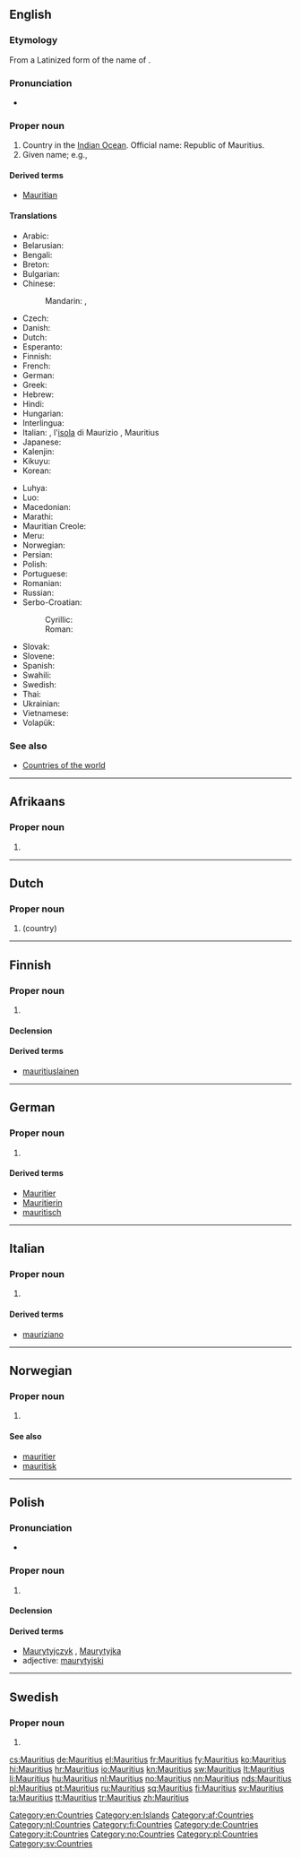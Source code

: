 ==English==
{{wikipedia}}

===Etymology===
From a Latinized form of the name of {{w|Maurice of Nassau, Prince of Orange|Maurits van Nassau}}.

===Pronunciation===
* {{audio|En-us-Mauritius.ogg|Audio (US)}}

===Proper noun===
{{en-proper noun}}

# Country in the [[Indian Ocean]]. Official name: Republic of Mauritius.
# Given name; e.g., {{w|St. Mauritius}}

====Derived terms====
* [[Mauritian]]

====Translations====
{{trans-top|Republic of Mauritius}}
* Arabic: {{t-|ar|موريشيوس|m|tr=muriishyuus}}
* Belarusian: {{t-|be|Маўрыкій|m|tr=Maŭrýkij}}
* Bengali: {{t-|bn|মরিশাস}}
* Breton: {{t-|br|Moris}}
* Bulgarian: {{t-|bg|Мавриций|m|tr=Mavrícij}}
* Chinese:
*: Mandarin: {{t-|cmn|毛里求斯|tr=Máolǐqiúsī|sc=Hani}}, {{qualifier|Taiwan}} {{t|cmn|模里西斯|tr=Mólǐxīsī|sc=Hani}}
* Czech: {{t+|cs|Mauricius|m}}
* Danish: {{t-|da|Mauritius}}
* Dutch: {{t+|nl|Mauritius}}
* Esperanto: {{t-|eo|Maŭricio}}
* Finnish: {{t+|fi|Mauritius}}
* French: {{t+|fr|Maurice|m}}
* German: {{t+|de|Mauritius|n}}
* Greek: {{t+|el|Μαυρίκιος|m|tr=Mauríkios}}
* Hebrew: {{t-|he|מאוריציוס|m|tr=Ma'uritsius}}
* Hindi: {{t+|hi|मॉरिशस|tr=moriśas}}
* Hungarian: {{t+|hu|Mauritius}}
* Interlingua: {{t-|ia|Mauritio}}
* Italian: {{t+|it|Maurizio|m}}, l'[[isola]] di Maurizio {{f}}, Mauritius
* Japanese: {{t-|ja|モーリシャス|tr=mōrishasu}}
* Kalenjin: {{tø|kln|Morisi}}
* Kikuyu: {{tø|ki|Morisi}}
* Korean: {{t+|ko|모리셔스|tr=Morisyeoseu|sc=Hang}}
{{trans-mid}}
* Luhya: {{tø|luy|Moriisi}}
* Luo: {{tø|luo|Morisi}}
* Macedonian: {{t-|mk|Маврициус|m|tr=Mavrícius}}
* Marathi: {{t-|mr|मॉरिशस|tr=mǒriśasa|sc=Deva}}
* Mauritian Creole: {{tø|mfe|Moris}}
* Meru: {{tø|mer|Morisi}}
* Norwegian: {{t+|no|Mauritius}}
* Persian: {{t-|fa|موریس}}
* Polish: {{t+|pl|Mauritius}}
* Portuguese: {{t+|pt|Maurícia}}
* Romanian: {{t-|ro|Mauritius|n}}
* Russian: {{t-|ru|Маврикий|m|tr=Mavríkij}}
* Serbo-Croatian:
*: Cyrillic: {{t-|sh|Маурицијус|m|sc=Cyrl}}
*: Roman: {{t-|sh|Mauricijus|m}}
* Slovak: {{t-|sk|Maurícius|m}}
* Slovene: {{t-|sl|Mauritius|m}}
* Spanish: {{t+|es|Mauricio}}
* Swahili: {{t+|sw|Morisi}}
* Swedish: {{t+|sv|Mauritius}}
* Thai: {{t+|th|มอริเชียส|tr=morríchîat}}
* Ukrainian: {{t+|uk|Маврикій|m|tr=Mavrýkij}}
* Vietnamese: {{t-|vi|Mauritius}}
* Volapük: {{t+|vo|Moriseän}}
{{trans-bottom}}

===See also===
* [[Appendix:Countries of the world|Countries of the world]]

[[Category:en:Countries]]
[[Category:en:Islands]]

----

==Afrikaans==

===Proper noun===
{{head|af|proper noun}}

# {{l|en|Mauritius}}

[[Category:af:Countries]]

----

==Dutch==
{{wikipedia|lang=nl}}

===Proper noun===
{{nl-proper noun}}

# {{l|en|Mauritius}} (country)

[[Category:nl:Countries]]

----

==Finnish==
{{wikipedia|lang=fi}}

===Proper noun===
{{fi-proper noun}}

# {{l|en|Mauritius}}

====Declension====
{{fi-decl-vastaus|Mauritiu|nopl=1}}

====Derived terms====
* [[mauritiuslainen]]

[[Category:fi:Countries]]

----

==German==
{{wikipedia|lang=de}}

===Proper noun===
{{head|de|proper noun|g=n}}

# {{l|en|Mauritius}}

====Derived terms====
* [[Mauritier]]
* [[Mauritierin]]
* [[mauritisch]]

[[Category:de:Countries]]

----

==Italian==
{{wikipedia|lang=it}}

===Proper noun===
{{it-proper noun|g=m}}

# {{l|en|Mauritius}}

====Derived terms====
* [[mauriziano]]

[[Category:it:Countries]]

----

==Norwegian==

===Proper noun===
{{head|no|proper noun}}

# {{l|en|Mauritius}}

====See also====
* [[mauritier]]
* [[mauritisk]]

[[Category:no:Countries]]

----

==Polish==

===Pronunciation===
* {{audio|Pl-Mauritius.ogg|Audio}}

===Proper noun===
{{head|pl|proper noun|g=m}}

# {{l|en|Mauritius}}

====Declension====
{{pl-decl-noun-sing
|Mauritius
|Mauritiusa
|Mauritiusowi
|Mauritius
|Mauritiusem
|Mauritiusie
|Mauritiusie
}}

====Derived terms====
* [[Maurytyjczyk]] {{m}}, [[Maurytyjka]] {{f}}
* adjective: [[maurytyjski]]

[[Category:pl:Countries]]

----

==Swedish==

===Proper noun===
{{head|sv|proper noun}}

# {{l|en|Mauritius}}

[[Category:sv:Countries]]

[[cs:Mauritius]]
[[de:Mauritius]]
[[el:Mauritius]]
[[fr:Mauritius]]
[[fy:Mauritius]]
[[ko:Mauritius]]
[[hi:Mauritius]]
[[hr:Mauritius]]
[[io:Mauritius]]
[[kn:Mauritius]]
[[sw:Mauritius]]
[[lt:Mauritius]]
[[li:Mauritius]]
[[hu:Mauritius]]
[[nl:Mauritius]]
[[no:Mauritius]]
[[nn:Mauritius]]
[[nds:Mauritius]]
[[pl:Mauritius]]
[[pt:Mauritius]]
[[ru:Mauritius]]
[[sq:Mauritius]]
[[fi:Mauritius]]
[[sv:Mauritius]]
[[ta:Mauritius]]
[[tt:Mauritius]]
[[tr:Mauritius]]
[[zh:Mauritius]]